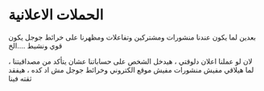 # الحملات الاعلانية

بعدين لما يكون عندنا منشورات ومشتركين وتفاعلات ومظهرنا على خرائط جوجل يكون قوي ونشيط ....الخ

لان لو عملنا اعلان دلوقتي ، هيدخل الشخص على حساباتنا عشان يتأكد من مصداقيتنا ، لما هيلاقي مفيش منشورات مفيش موقع الكتروني وخرائط جوجل مش اد كده ، هيفقد ثقته فينا